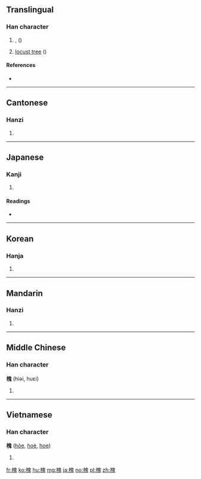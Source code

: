 ==Translingual==

===Han character===
{{Han char|rn=75|rad=木|as=10|sn=14|four=4691<sub>3</sub>|canj=木竹山戈 (DHUI)|ids=⿰[[木]][[鬼]]}}

# {{vern|Chinese scholar tree}}, ({{taxlink|Sophora japonica|species|noshow=1}}) {{vern|Japanese pagoda tree}}
# [[locust tree]] ({{taxlink|Styphnolobium japonicum|species|noshow=1}})

====References====
* {{Han ref|kx=0546.130|dkj=15323|dj=0934.050|hdz=21252.010|uh=69D0|ud=27088|bh=BA69|bd=47721}}


----

==Cantonese==

===Hanzi===
{{yue-hanzi|jyut=[[waai4]]|y=waai4}}

# {{defn|lang=yue|sort=木10}}

----

==Japanese==

===Kanji===
{{ja-kanji|grade=|rs=木10}}

# {{defn|lang=ja|sort=木10}}

====Readings====
* {{ja-readings|on=[[かい]] (kai)|kun=[[えんじゅ]] (enju)}}

----

==Korean==

===Hanja===
{{ko-hanja|hangeul=괴|eumhun=|rv=goe|mr=koe|y=koy}}

# {{defn|lang=ko|sort=木10}}

----

==Mandarin==

===Hanzi===
{{cmn-hanzi|pin=[[huái]] ([[huai2]])|wg=huai<sup>2</sup>}}

# {{defn|lang=cmn|sort=木10}}

----

==Middle Chinese==

===Han character===
'''槐''' (hiəi, huɛi)

# {{defn|lang=ltc}}

----

==Vietnamese==

===Han character===
'''槐''' ([[hòe]], [[hoè]], [[hoe]])

# {{defn|lang=vi}}

[[fr:槐]]
[[ko:槐]]
[[hu:槐]]
[[mg:槐]]
[[ja:槐]]
[[no:槐]]
[[pl:槐]]
[[zh:槐]]